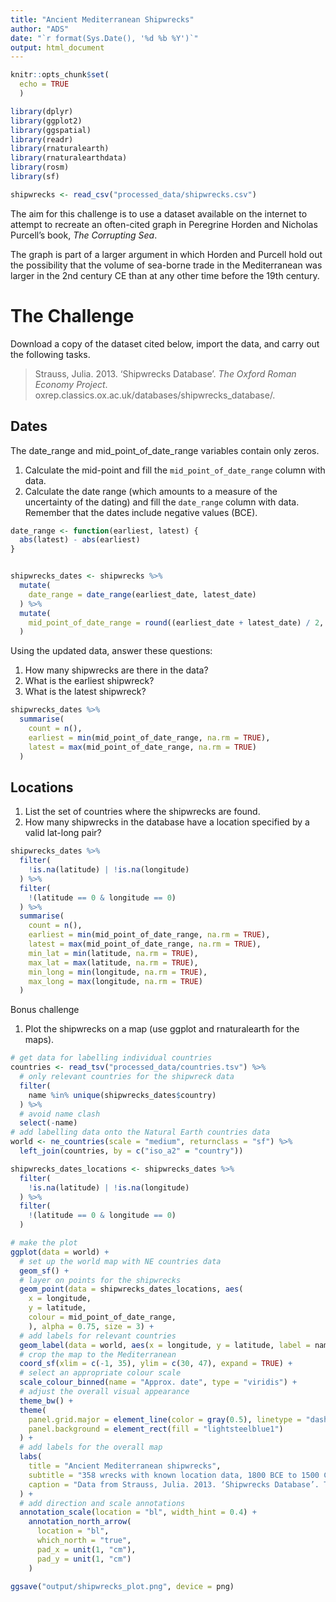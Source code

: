 ```yaml
---
title: "Ancient Mediterranean Shipwrecks"
author: "ADS"
date: "`r format(Sys.Date(), '%d %b %Y')`"
output: html_document
---
```


```r
knitr::opts_chunk$set(
  echo = TRUE
  )

library(dplyr)
library(ggplot2)
library(ggspatial)
library(readr)
library(rnaturalearth)
library(rnaturalearthdata)
library(rosm)
library(sf)

shipwrecks <- read_csv("processed_data/shipwrecks.csv")

```

The aim for this challenge is to use a dataset available on the internet to attempt to recreate
an often-cited graph in Peregrine Horden and Nicholas Purcell's book, *The Corrupting Sea*.

The graph is part of a larger argument in which Horden and Purcell hold out the possibility that
the volume of sea-borne trade in the Mediterranean was larger in the 2nd century CE than at any
other time before the 19th century.

# The Challenge

Download a copy of the dataset cited below, import the data, and carry out the following tasks.

> Strauss, Julia. 2013. ‘Shipwrecks Database’. *The Oxford Roman Economy Project*. \
> oxrep.classics.ox.ac.uk/databases/shipwrecks_database/.

## Dates

The date_range and mid_point_of_date_range variables contain only zeros.

1. Calculate the mid-point and fill the `mid_point_of_date_range` column with data.
2. Calculate the date range (which amounts to a measure of the uncertainty of the dating) and 
   fill the `date_range` column with data. Remember that the dates include negative values (BCE).

```r

date_range <- function(earliest, latest) {
  abs(latest) - abs(earliest)
}


shipwrecks_dates <- shipwrecks %>% 
  mutate(
    date_range = date_range(earliest_date, latest_date)
  ) %>% 
  mutate(
    mid_point_of_date_range = round((earliest_date + latest_date) / 2, 0)
  )

```

Using the updated data, answer these questions:

1. How many shipwrecks are there in the data?
1. What is the earliest shipwreck?
2. What is the latest shipwreck?

```r
shipwrecks_dates %>% 
  summarise(
    count = n(),
    earliest = min(mid_point_of_date_range, na.rm = TRUE),
    latest = max(mid_point_of_date_range, na.rm = TRUE)
  )
```


## Locations

1. List the set of countries where the shipwrecks are found. 
3. How many shipwrecks in the database have a location specified by a valid lat-long pair?

```r

shipwrecks_dates %>% 
  filter(
    !is.na(latitude) | !is.na(longitude)
  ) %>% 
  filter(
    !(latitude == 0 & longitude == 0)
  ) %>% 
  summarise(
    count = n(),
    earliest = min(mid_point_of_date_range, na.rm = TRUE),
    latest = max(mid_point_of_date_range, na.rm = TRUE),
    min_lat = min(latitude, na.rm = TRUE),
    max_lat = max(latitude, na.rm = TRUE),
    min_long = min(longitude, na.rm = TRUE),
    max_long = max(longitude, na.rm = TRUE)
  )

```


Bonus challenge

1. Plot the shipwrecks on a map (use ggplot and rnaturalearth for the maps).

```r
# get data for labelling individual countries
countries <- read_tsv("processed_data/countries.tsv") %>% 
  # only relevant countries for the shipwreck data
  filter(
    name %in% unique(shipwrecks_dates$country)
  ) %>% 
  # avoid name clash
  select(-name)
# add labelling data onto the Natural Earth countries data
world <- ne_countries(scale = "medium", returnclass = "sf") %>% 
  left_join(countries, by = c("iso_a2" = "country"))

shipwrecks_dates_locations <- shipwrecks_dates %>% 
  filter(
    !is.na(latitude) | !is.na(longitude)
  ) %>% 
  filter(
    !(latitude == 0 & longitude == 0)
  )

# make the plot
ggplot(data = world) +
  # set up the world map with NE countries data
  geom_sf() +
  # layer on points for the shipwrecks
  geom_point(data = shipwrecks_dates_locations, aes(
    x = longitude, 
    y = latitude, 
    colour = mid_point_of_date_range,
    ), alpha = 0.75, size = 3) +
  # add labels for relevant countries
  geom_label(data = world, aes(x = longitude, y = latitude, label = name), nudge_y = 0.3, size = 3) +
  # crop the map to the Mediterranean
  coord_sf(xlim = c(-1, 35), ylim = c(30, 47), expand = TRUE) +
  # select an appropriate colour scale
  scale_colour_binned(name = "Approx. date", type = "viridis") +
  # adjust the overall visual appearance
  theme_bw() +
  theme(
    panel.grid.major = element_line(color = gray(0.5), linetype = "dashed", size = 0.5),
    panel.background = element_rect(fill = "lightsteelblue1")
  ) +
  # add labels for the overall map
  labs(
    title = "Ancient Mediterranean shipwrecks",
    subtitle = "358 wrecks with known location data, 1800 BCE to 1500 CE",
    caption = "Data from Strauss, Julia. 2013. ‘Shipwrecks Database’. The Oxford Roman Economy Project. oxrep.classics.ox.ac.uk/databases/shipwrecks_database/."
  ) +
  # add direction and scale annotations
  annotation_scale(location = "bl", width_hint = 0.4) +
    annotation_north_arrow(
      location = "bl", 
      which_north = "true",
      pad_x = unit(1, "cm"),
      pad_y = unit(1, "cm")
    )

ggsave("output/shipwrecks_plot.png", device = png)
```

